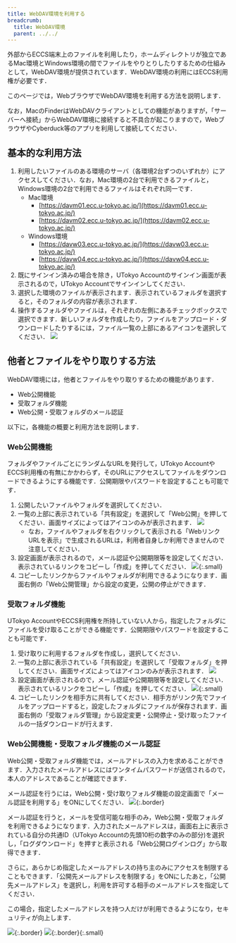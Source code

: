 ```yaml
---
title: WebDAV環境を利用する
breadcrumb:
  title: WebDAV環境
  parent: ../../
---
```



<WwweccEol systemName="ECCS端末"/>

外部からECCS端末上のファイルを利用したり，ホームディレクトリが独立であるMac環境とWindows環境の間でファイルをやりとりしたりするための仕組みとして，WebDAV環境が提供されています．WebDAV環境の利用にはECCS利用権が必要です．

このページでは，WebブラウザでWebDAV環境を利用する方法を説明します．

なお，MacのFinderはWebDAVクライアントとしての機能がありますが，「サーバーへ接続」からWebDAV環境に接続すると不具合が起こりますので，WebブラウザやCyberduck等のアプリを利用して接続してください．

## 基本的な利用方法

1. 利用したいファイルのある環境のサーバ（各環境2台ずつのいずれか）にアクセスしてください．なお，Mac環境の2台で利用できるファイルと，Windows環境の2台で利用できるファイルはそれぞれ同一です．
   - Mac環境
     - [https://davm01.ecc.u-tokyo.ac.jp/](https://davm01.ecc.u-tokyo.ac.jp/)
     - [https://davm02.ecc.u-tokyo.ac.jp/](https://davm02.ecc.u-tokyo.ac.jp/)
   - Windows環境
     - [https://davw03.ecc.u-tokyo.ac.jp/](https://davw03.ecc.u-tokyo.ac.jp/)
     - [https://davw04.ecc.u-tokyo.ac.jp/](https://davw04.ecc.u-tokyo.ac.jp/)
2. 既にサインイン済みの場合を除き，UTokyo Accountのサインイン画面が表示されるので，UTokyo Accountでサインインしてください．
3. 選択した環境のファイルが表示されます．表示されているフォルダを選択すると，そのフォルダの内容が表示されます．
4. 操作するフォルダやファイルは，それぞれの左側にあるチェックボックスで選択できます．新しいフォルダを作成したり，ファイルをアップロード・ダウンロードしたりするには，ファイル一覧の上部にあるアイコンを選択してください．
   ![](top.jpg)

## 他者とファイルをやり取りする方法

WebDAV環境には，他者とファイルをやり取りするための機能があります．

- Web公開機能
- 受取フォルダ機能
- Web公開・受取フォルダのメール認証

以下に，各機能の概要と利用方法を説明します．

### Web公開機能

フォルダやファイルごとにランダムなURLを発行して，UTokyo AccountやECCS利用権の有無にかかわらず，そのURLにアクセスしてファイルをダウンロードできるようにする機能です．公開期限やパスワードを設定することも可能です．

1. 公開したいファイルやフォルダを選択してください．
2. 一覧の上部に表示されている「共有設定」を選択して「Web公開」を押してください．画面サイズによってはアイコンのみが表示されます．
   ![](publish-button.jpg)
   - なお，ファイルやフォルダを右クリックして表示される「WebリンクURLを表示」で生成されるURLは，利用者自身しか利用できませんので注意してください．
3. 設定画面が表示されるので，メール認証や公開期限等を設定してください．表示されているリンクをコピーし「作成」を押してください．
   ![](publish-settings.jpg){:.small}
4. コピーしたリンクからファイルやフォルダが利用できるようになります．画面右側の「Web公開管理」から設定の変更，公開の停止ができます．

### 受取フォルダ機能

UTokyo AccountやECCS利用権を所持していない人から，指定したフォルダにファイルを受け取ることができる機能です．公開期限やパスワードを設定することも可能です．

1. 受け取りに利用するフォルダを作成し，選択してください．
2. 一覧の上部に表示されている「共有設定」を選択して「受取フォルダ」を押してください．画面サイズによってはアイコンのみが表示されます．
   ![](receive-button.jpg)
3. 設定画面が表示されるので，メール認証や公開期限等を設定してください．表示されているリンクをコピーし「作成」を押してください．
   ![](receive-settings.jpg){:.small}
4. コピーしたリンクを相手方に共有してください．相手方がリンク先でファイルをアップロードすると，設定したフォルダにファイルが保存されます．画面右側の「受取フォルダ管理」から設定変更・公開停止・受け取ったファイルの一括ダウンロードが行えます．

### Web公開機能・受取フォルダ機能のメール認証

Web公開・受取フォルダ機能では，メールアドレスの入力を求めることができます．入力されたメールアドレスにはワンタイムパスワードが送信されるので，本人のアドレスであることが確認できます．

メール認証を行うには，Web公開・受け取りフォルダ機能の設定画面で「メール認証を利用する」をONにしてください．
![](email-settings-1.jpg){:.border}

メール認証を行うと，メールを受信可能な相手のみ，Web公開・受取フォルダを利用できるようになります．入力されたメールアドレスは，画面右上に表示されている自分の共通ID（UTokyo Accountの先頭10桁の数字のみの部分)を選択し，「ログダウンロード」を押すと表示される「Web公開ログインログ」から取得できます．

さらに，あらかじめ指定したメールアドレスの持ち主のみにアクセスを制限することもできます．「公開先メールアドレスを制限する」をONにしたあと，「公開先メールアドレス」を選択し，利用を許可する相手のメールアドレスを指定してください．

この場合，指定したメールアドレスを持つ人だけが利用できるようになり，セキュリティが向上します．

![](email-settings-2.jpg){:.border}
![](email-settings-3.jpg){:.border}{:.small}